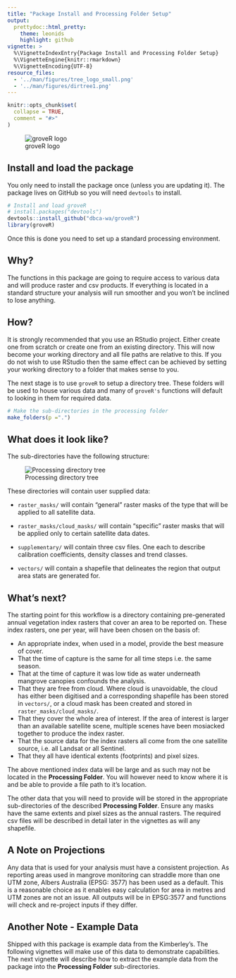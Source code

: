 ```yaml
---
title: "Package Install and Processing Folder Setup"
output: 
  prettydoc::html_pretty:
    theme: leonids
    highlight: github
vignette: >
  %\VignetteIndexEntry{Package Install and Processing Folder Setup}
  %\VignetteEngine{knitr::rmarkdown}
  %\VignetteEncoding{UTF-8}
resource_files:
  - '../man/figures/tree_logo_small.png'
  - '../man/figures/dirtree1.png'
---
```


```r
knitr::opts_chunk$set(
  collapse = TRUE,
  comment = "#>"
)
```

![groveR logo](../man/figures/tree_logo_small.png)

## Install and load the package
You only need to install the package once (unless you are updating it). The 
package lives on GitHub so you will need `devtools` to install.

```r
# Install and load groveR
# install.packages("devtools")
devtools::install_github("dbca-wa/groveR")
library(groveR)
```

Once this is done you need to set up a standard processing environment.


## Why?
The functions in this package are going to require access to various data and 
will produce raster and csv products. If everything is located in a standard 
structure your analysis will run smoother and you won't be inclined to lose 
anything.

## How?
It is strongly recommended that you use an RStudio project. Either create one 
from scratch or create one from an existing directory. This will now become your 
working directory and all file paths are relative to this. If you do not wish to 
use RStudio then the same effect can be achieved by setting your working directory 
to a folder that makes sense to you.

The next stage is to use `groveR` to setup a directory tree. These folders will 
be used to house various data and many of `groveR's` functions will default to 
looking in them for required data.

```r
# Make the sub-directories in the processing folder
make_folders(p =".")
```


## What does it look like?
The sub-directories have the following structure:

![Processing directory tree](../man/figures/dirtree1.png)


These directories will contain user supplied data:

* `raster_masks/` will contain "general" raster masks of the type that will be 
applied to all satellite data.

* `raster_masks/cloud_masks/` will contain "specific" raster masks that will be 
applied only to certain satellite data dates.

* `supplementary/` will contain three csv files. One each to describe calibration 
coefficients, density classes and trend classes.

* `vectors/` will contain a shapefile that delineates the region that output area 
stats are generated for.


## What's next?

The starting point for this workflow is a directory containing pre-generated 
annual vegetation index rasters that cover an area to be reported on. These index 
rasters, one per year, will have been chosen on the basis of:

* An appropriate index, when used in a model, provide the best measure of cover.
* That the time of capture is the same for all time steps i.e. the same season.
* That at the time of capture it was low tide as water underneath mangrove canopies 
confounds the analysis.
* That they are free from cloud. Where cloud is unavoidable, the cloud has either 
been digitised and a corresponding shapefile has been stored in `vectors/`, or 
a cloud mask has been created and stored in `raster_masks/cloud_masks/`.
* That they cover the whole area of interest. If the area of interest is larger 
than an available satellite scene, multiple scenes have been mosiacked together 
to produce the index raster.
* That the source data for the index rasters all come from the one satellite 
source, i.e. all Landsat or all Sentinel.
* That they all have identical extents (footprints) and pixel sizes.

The above mentioned index data will be large and as such may not be located in the 
**Processing Folder**. You will however need to know where it is and be able to 
provide a file path to it's location.

The other data that you will need to provide will be stored in the appropriate 
sub-directories of the described **Processing Folder**. Ensure any masks have 
the same extents and pixel sizes as the annual rasters. The required csv files 
will be described in detail later in the vignettes as will any shapefile.

## A Note on Projections
Any data that is used for your analysis must have a consistent projection. As 
reporting areas used in mangrove monitoring can straddle more than one UTM zone, 
Albers Australia (EPSG: 3577) has been used as a default. This is a reasonable 
choice as it enables easy calculation for area in metres and UTM zones are not 
an issue. All outputs will be in EPSG:3577 and functions will check and re-project 
inputs if they differ.

## Another Note - Example Data
Shipped with this package is example data from the Kimberley's. The following 
vignettes will make use of this data to demonstrate capabilities. The next 
vignette will describe how to extract the example data from the package into the 
**Processing Folder** sub-directories.


